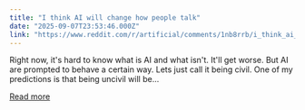 ```yaml
---
title: "I think AI will change how people talk"
date: "2025-09-07T23:53:46.000Z"
link: "https://www.reddit.com/r/artificial/comments/1nb8rrb/i_think_ai_will_change_how_people_talk/"
---
```


Right now, it's hard to know what is AI and what isn't. It'll get worse. But AI are prompted to behave a certain way. Lets just call it being civil. One of my predictions is that being uncivil will be...

[Read more](https://www.reddit.com/r/artificial/comments/1nb8rrb/i_think_ai_will_change_how_people_talk/)

